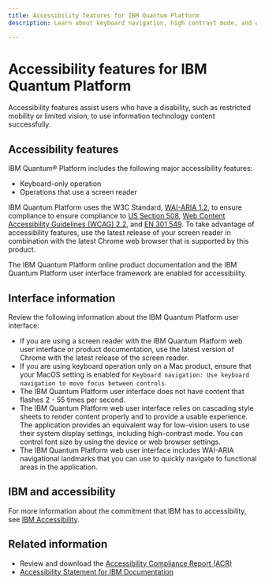 ```yaml
---
title: Accessibility features for IBM Quantum Platform
description: Learn about keyboard navigation, high contrast mode, and other IBM Quantum Platform accessibility features

---
```


# Accessibility features for IBM Quantum Platform

Accessibility features assist users who have a disability, such as restricted mobility or limited vision, to use information technology content successfully.

## Accessibility features

IBM Quantum&reg; Platform includes the following major accessibility features:

* Keyboard-only operation
* Operations that use a screen reader

IBM Quantum Platform uses the W3C Standard, [WAI-ARIA 1.2](http://www.w3.org/TR/wai-aria/), to ensure compliance to ensure compliance to [US Section 508](https://www.access-board.gov/ict/), [Web Content Accessibility Guidelines (WCAG) 2.2](https://www.w3.org/TR/WCAG22/), and [EN 301 549](https://www.etsi.org/deliver/etsi_en/301500_301599/301549/02.01.02_60/en_301549v020102p.pdf). To take advantage of accessibility features, use the latest release of your screen reader in combination with the latest Chrome web browser that is supported by this product.

The IBM Quantum Platform online product documentation and the IBM Quantum Platform user interface framework are enabled for accessibility.


## Interface information

Review the following information about the IBM Quantum Platform user interface:

* If you are using a screen reader with the IBM Quantum Platform web user interface or product documentation, use the latest version of Chrome with the latest release of the screen reader.
* If you are using keyboard operation only on a Mac product, ensure that your MacOS setting is enabled for `Keyboard navigation: Use keyboard navigation to move focus between controls`.
* The IBM Quantum Platform user interface does not have content that flashes 2 - 55 times per second.
* The IBM Quantum Platform web user interface relies on cascading style sheets to render content properly and to provide a usable experience. The application provides an equivalent way for low-vision users to use their system display settings, including high-contrast mode. You can control font size by using the device or web browser settings.
* The IBM Quantum Platform web user interface includes WAI-ARIA navigational landmarks that you can use to quickly navigate to functional areas in the application.

## IBM and accessibility

For more information about the commitment that IBM has to accessibility, see [IBM Accessibility](http://www.ibm.com/able).

## Related information

- Review and download the [Accessibility Compliance Report (ACR)](https://www.ibm.com/able/product_accessibility/request/?requestId=fde1821fa5034140a45563f4f15eadaf)
- [Accessibility Statement for IBM Documentation](https://www.ibm.com/docs/about?topic=accessibility-statement-documentation)
